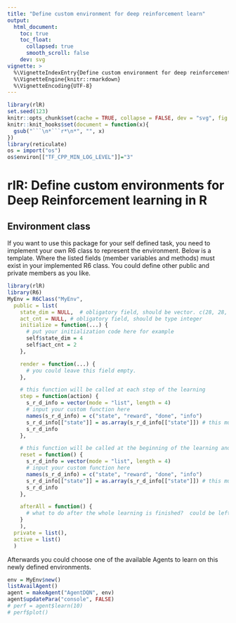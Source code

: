 ```yaml
---
title: "Define custom environment for deep reinforcement learn"
output:
  html_document:
    toc: true
    toc_float:
      collapsed: true
      smooth_scroll: false
    dev: svg
vignette: >
  %\VignetteIndexEntry{Define custom environment for deep reinforcement learn}
  %\VignetteEngine{knitr::rmarkdown}
  %\VignetteEncoding{UTF-8}
---
```


```r
library(rlR)
set.seed(123)
knitr::opts_chunk$set(cache = TRUE, collapse = FALSE, dev = "svg", fig.height = 3.5)
knitr::knit_hooks$set(document = function(x){
  gsub("```\n*```r*\n*", "", x)
})
library(reticulate)
os = import("os")
os$environ[["TF_CPP_MIN_LOG_LEVEL"]]="3"
```

# rlR: Define custom environments for Deep Reinforcement learning in R

## Environment class
If you want to use this package for your self defined task, you need to implement your own R6 class to represent the environment. Below is a template. Where the listed fields (member variables and methods) must exist in your implemented R6 class. You could define other public and private members as you like. 

```r
library(rlR)
library(R6)
MyEnv = R6Class("MyEnv",
  public = list(
    state_dim = NULL,  # obligatory field, should be vector. c(28, 28, 3) which is usually the dimension for an order 3 tensor which can represent an RGB image for example.
    act_cnt = NULL, # obligatory field, should be type integer
    initialize = function(...) {
      # put your initialization code here for example
      self$state_dim = 4
      self$act_cnt = 2
    },

    render = function(...) {
      # you could leave this field empty. 
    },

    # this function will be called at each step of the learning
    step = function(action) {
      s_r_d_info = vector(mode = "list", length = 4)
      # input your custom function here
      names(s_r_d_info) = c("state", "reward", "done", "info")
      s_r_d_info[["state"]] = as.array(s_r_d_info[["state"]]) # this must be the same dimension as the self$state_dim
      s_r_d_info
    },

    # this function will be called at the beginning of the learning and at the end of each episode
    reset = function() {
      s_r_d_info = vector(mode = "list", length = 4)
      # input your custom function here
      names(s_r_d_info) = c("state", "reward", "done", "info")
      s_r_d_info[["state"]] = as.array(s_r_d_info[["state"]]) # this must be the same dimension as the self$state_dim
      s_r_d_info
    },

    afterAll = function() {
      # what to do after the whole learning is finished?  could be left empty
    }
    ),
  private = list(),
  active = list()
  )
```

Afterwards you could choose one of the available  Agents to learn on this newly defined environments. 
```r
env = MyEnv$new()
listAvailAgent()
agent = makeAgent("AgentDQN", env)
agent$updatePara("console", FALSE)
# perf = agent$learn(10)
# perf$plot()
```

